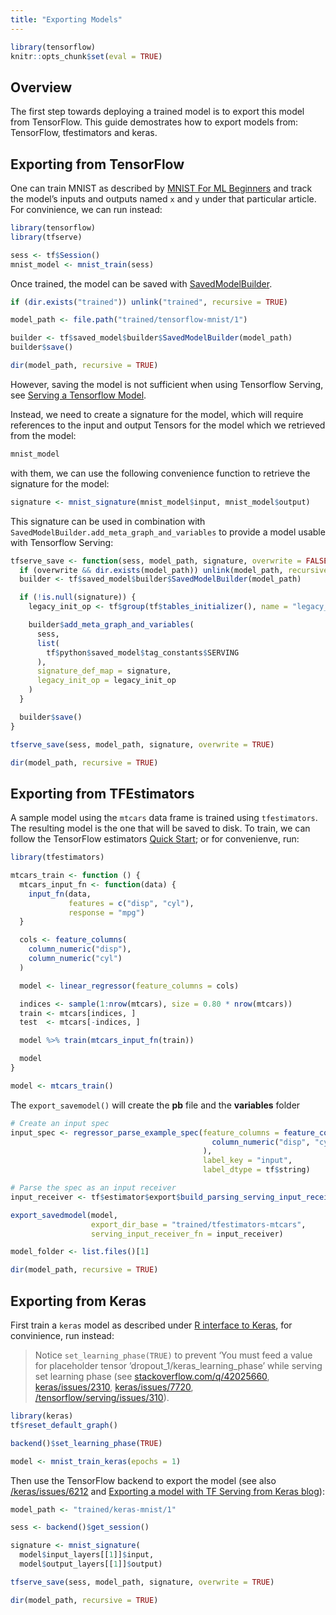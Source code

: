 ```yaml
---
title: "Exporting Models"
---
```


```r
library(tensorflow)
knitr::opts_chunk$set(eval = TRUE)
```

## Overview

The first step towards deploying a trained model is to export this model from
TensorFlow. This guide demostrates how to export models from: TensorFlow,
tfestimators and keras.

## Exporting from TensorFlow

One can train MNIST as described by [MNIST For ML Beginners](https://tensorflow.rstudio.com/tensorflow/articles/tutorial_mnist_beginners.html) and track
the model's inputs and outputs named `x` and `y` under that particular article. For convinience, we can
run instead:

```r
library(tensorflow)
library(tfserve)

sess <- tf$Session()
mnist_model <- mnist_train(sess)
```

Once trained, the model can be saved with [SavedModelBuilder](https://www.tensorflow.org/api_docs/python/tf/saved_model/builder/SavedModelBuilder).

```r
if (dir.exists("trained")) unlink("trained", recursive = TRUE)

model_path <- file.path("trained/tensorflow-mnist/1")

builder <- tf$saved_model$builder$SavedModelBuilder(model_path)
builder$save()

dir(model_path, recursive = TRUE)
```

However, saving the model is not sufficient when using Tensorflow Serving, see [Serving a Tensorflow Model](https://www.tensorflow.org/serving/serving_basic).

Instead, we need to create a signature for the model, which will require references to the
input and output Tensors for the model which we retrieved from the model:

```r
mnist_model
```

with them, we can use the following convenience function to retrieve the signature for the model:

```r
signature <- mnist_signature(mnist_model$input, mnist_model$output)
```

This signature can be used in combination with `SavedModelBuilder.add_meta_graph_and_variables` to
provide a model usable with Tensorflow Serving:

```r

tfserve_save <- function(sess, model_path, signature, overwrite = FALSE) {
  if (overwrite && dir.exists(model_path)) unlink(model_path, recursive = TRUE)
  builder <- tf$saved_model$builder$SavedModelBuilder(model_path)

  if (!is.null(signature)) {
    legacy_init_op <- tf$group(tf$tables_initializer(), name = "legacy_init_op")

    builder$add_meta_graph_and_variables(
      sess,
      list(
        tf$python$saved_model$tag_constants$SERVING
      ),
      signature_def_map = signature,
      legacy_init_op = legacy_init_op
    )
  }

  builder$save()
}

tfserve_save(sess, model_path, signature, overwrite = TRUE)

dir(model_path, recursive = TRUE)
```

## Exporting from TFEstimators

A sample model using the `mtcars` data frame is trained using `tfestimators`.  The resulting model is the one that will be saved to disk. To train, we can follow the TensorFlow estimators [Quick Start](https://tensorflow.rstudio.com/tfestimators/); or for convenienve, run:

```r
library(tfestimators)

mtcars_train <- function () {
  mtcars_input_fn <- function(data) {
    input_fn(data,
             features = c("disp", "cyl"),
             response = "mpg")
  }

  cols <- feature_columns(
    column_numeric("disp"),
    column_numeric("cyl")
  )

  model <- linear_regressor(feature_columns = cols)

  indices <- sample(1:nrow(mtcars), size = 0.80 * nrow(mtcars))
  train <- mtcars[indices, ]
  test  <- mtcars[-indices, ]

  model %>% train(mtcars_input_fn(train))

  model
}

model <- mtcars_train()
```

The `export_savemodel()` will create the **pb** file and the **variables** folder

```r
# Create an input spec
input_spec <- regressor_parse_example_spec(feature_columns = feature_columns( 
                                             column_numeric("disp", "cyl")
                                           ),
                                           label_key = "input",
                                           label_dtype = tf$string)

# Parse the spec as an input receiver 
input_receiver <- tf$estimator$export$build_parsing_serving_input_receiver_fn(input_spec)

export_savedmodel(model, 
                  export_dir_base = "trained/tfestimators-mtcars",
                  serving_input_receiver_fn = input_receiver)

model_folder <- list.files()[1]

dir(model_path, recursive = TRUE)
```

## Exporting from Keras

First train a `keras` model as described under [R interface to Keras](https://tensorflow.rstudio.com/keras/), for convinience, run instead:

> Notice `set_learning_phase(TRUE)` to prevent 'You must feed a value for
> placeholder tensor 'dropout_1/keras_learning_phase' while serving set learning
> phase (see [stackoverflow.com/q/42025660](https://stackoverflow.com/questions/42025660/keras-set-learning-phase-for-dropout-when-saving-tensorflow-session),
> [keras/issues/2310](https://github.com/fchollet/keras/issues/2310), 
> [keras/issues/7720](https://github.com/fchollet/keras/issues/7720),
> [/tensorflow/serving/issues/310](https://github.com/tensorflow/serving/issues/310)).

```r
library(keras)
tf$reset_default_graph()

backend()$set_learning_phase(TRUE)

model <- mnist_train_keras(epochs = 1)
```

Then use the TensorFlow backend to export the model (see also [/keras/issues/6212](https://github.com/fchollet/keras/issues/6212) and [Exporting a model with TF Serving from Keras blog](https://blog.keras.io/keras-as-a-simplified-interface-to-tensorflow-tutorial.html#exporting-a-model-with-tensorflow-serving)):

```r
model_path <- "trained/keras-mnist/1"

sess <- backend()$get_session()

signature <- mnist_signature(
  model$input_layers[[1]]$input,
  model$output_layers[[1]]$output)

tfserve_save(sess, model_path, signature, overwrite = TRUE)

dir(model_path, recursive = TRUE)
```

